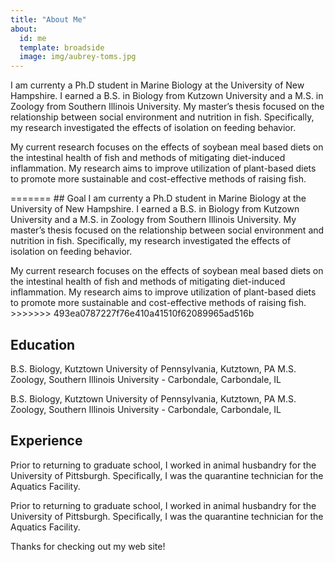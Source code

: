 ```yaml
---
title: "About Me"
about:
  id: me
  template: broadside
  image: img/aubrey-toms.jpg
---
```


:::{#me}


I am currenty a Ph.D student in Marine Biology at the University of New Hampshire. I earned a B.S. in Biology from Kutzown University and a M.S. in Zoology from Southern Illinois University. My master’s thesis focused on the relationship between social environment and nutrition in fish. Specifically, my research investigated the effects of isolation on feeding behavior.

My current research focuses on the effects of soybean meal based diets on the intestinal health of fish and methods of mitigating diet-induced inflammation. My research aims to improve utilization of plant-based diets to promote more sustainable and cost-effective methods of raising fish.

=======
## Goal
I am currenty a Ph.D student in Marine Biology at the University of New Hampshire. I earned a B.S. in Biology from Kutzown University and a M.S. in Zoology from Southern Illinois University. My master’s thesis focused on the relationship between social environment and nutrition in fish. Specifically, my research investigated the effects of isolation on feeding behavior.

My current research focuses on the effects of soybean meal based diets on the intestinal health of fish and methods of mitigating diet-induced inflammation. My research aims to improve utilization of plant-based diets to promote more sustainable and cost-effective methods of raising fish.
>>>>>>> 493ea0787227f76e410a41510f62089965ad516b

## Education
B.S. Biology, Kutztown University of Pennsylvania, Kutztown, PA 
M.S. Zoology, Southern Illinois University - Carbondale, Carbondale, IL

B.S. Biology, Kutztown University of Pennsylvania, Kutztown, PA 
M.S. Zoology, Southern Illinois University - Carbondale, Carbondale, IL

## Experience
Prior to returning to graduate school, I worked in animal husbandry for the University of Pittsburgh. Specifically, I was the quarantine technician for the Aquatics Facility.

Prior to returning to graduate school, I worked in animal husbandry for the University of Pittsburgh. Specifically, I was the quarantine technician for the Aquatics Facility.

:::

Thanks for checking out my web site!
